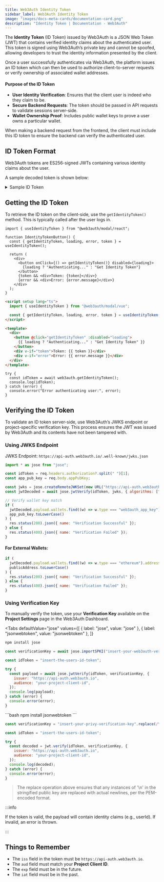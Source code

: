 ```yaml
---
title: Web3Auth Identity Token
sidebar_label: Web3Auth Identity Token
image: "images/docs-meta-cards/documentation-card.png"
description: "Identity Token | Documentation - Web3Auth"
---
```



The **Identity Token** (ID Token) issued by Web3Auth is a JSON Web Token (JWT) that contains
verified identity claims about the authenticated user. This token is signed using Web3Auth’s private
key and cannot be spoofed, allowing developers to trust the identity information presented by the
client.

Once a user successfully authenticates via Web3Auth, the platform issues an ID token which can then
be used to authorize client-to-server requests or verify ownership of associated wallet addresses.

#### Purpose of the ID Token

- **User Identity Verification**: Ensures that the client user is indeed who they claim to be.
- **Secure Backend Requests**: The token should be passed in API requests to validate sessions
  server-side.
- **Wallet Ownership Proof**: Includes public wallet keys to prove a user owns a particular wallet.

When making a backend request from the frontend, the client must include this ID token to ensure the
backend can verify the authenticated user.

## ID Token Format

Web3Auth tokens are ES256-signed JWTs containing various identity claims about the user.

A sample decoded token is shown below:

<details>
  <summary>Sample ID Token</summary>

```js
{
  "iat": 1747727490,
  "aud": "BJp5VGbuhg_mUA.....7B0SseDPBWabmYmEFXpfu8CGWSw",
  "nonce": "030cb3f1ab9593d987b17cb....38afe331561105213",
  "iss": "https://api-auth.web3auth.io",
  "wallets": [
    {
      "public_key": "5771379329ae0f3b76........82f17373a13d8683561",
      "type": "web3auth_app_key",
      "curve": "ed25519"
    },
    {
      "public_key": "020fda199e933b24a74...........6c9cc67a13c23d",
      "type": "web3auth_app_key",
      "curve": "secp256k1"
    }
  ],
  "email": "shahbaz@web3auth.io",
  "name": "Mohammad Shahbaz Alam",
  "profileImage": "https://lh3.googleusercontent.com/a/AcJD_Fs0...._xzcWYzT=s96-c",
  "authConnection": "web3auth",
  "userId": "shahbaz@web3auth.io",
  "groupedAuthConnectionId": "web3auth-google-sapphire-mainnet",
  "exp": 1747813890
}
```

:::warning NOTE

If the `Return user data in identity token` setting is disabled on the Web3Auth Dashboard,
personally identifiable information (PII) such as **email**, **name**, and **profileImage** will be
omitted from the token.

:::

</details>

## Getting the ID Token

To retrieve the ID token on the client-side, use the `getIdentityToken()` method. This is typically
called after the user logs in.

<Tabs>
<TabItem value="React SDK">

```tsx
import { useIdentityToken } from "@web3auth/modal/react";

function IdentityTokenButton() {
  const { getIdentityToken, loading, error, token } = useIdentityToken();

  return (
    <div>
      <button onClick={() => getIdentityToken()} disabled={loading}>
        {loading ? "Authenticating..." : "Get Identity Token"}
      </button>
      {token && <div>Token: {token}</div>}
      {error && <div>Error: {error.message}</div>}
    </div>
  );
}
```

</TabItem>
<TabItem value="Vue SDK">

```html
<script setup lang="ts">
  import { useIdentityToken } from "@web3auth/modal/vue";

  const { getIdentityToken, loading, error, token } = useIdentityToken();
</script>

<template>
  <div>
    <button @click="getIdentityToken" :disabled="loading">
      {{ loading ? "Authenticating..." : "Get Identity Token" }}
    </button>
    <div v-if="token">Token: {{ token }}</div>
    <div v-if="error">Error: {{ error.message }}</div>
  </div>
</template>
```

</TabItem>
<TabItem value="JavaScript SDK">

```tsx
try {
  const idToken = await web3auth.getIdentityToken();
  console.log(idToken);
} catch (error) {
  console.error("Error authenticating user:", error);
}
```

</TabItem>
</Tabs>

## Verifying the ID Token

To validate an ID token server-side, use Web3Auth’s JWKS endpoint or project-specific verification
key. This process ensures the JWT was issued by Web3Auth and its contents have not been tampered
with.

### Using JWKS Endpoint

JWKS Endpoint: `https://api-auth.web3auth.io/.well-known/jwks.json`

```js title="Example (Node.js with jose)"
import * as jose from "jose";

const idToken = req.headers.authorization?.split(" ")[1];
const app_pub_key = req.body.appPubKey;

const jwks = jose.createRemoteJWKSet(new URL("https://api-auth.web3auth.io/.well-known/jwks.json"));
const jwtDecoded = await jose.jwtVerify(idToken, jwks, { algorithms: ["ES256"] });

// Verify wallet key match
if (
  jwtDecoded.payload.wallets.find((w) => w.type === "web3auth_app_key").public_key.toLowerCase() ===
  app_pub_key.toLowerCase()
) {
  res.status(200).json({ name: "Verification Successful" });
} else {
  res.status(400).json({ name: "Verification Failed" });
}
```

#### For External Wallets:

```js
if (
  jwtDecoded.payload.wallets.find((w) => w.type === "ethereum").address.toLowerCase() ===
  publicAddress.toLowerCase()
) {
  res.status(200).json({ name: "Verification Successful" });
} else {
  res.status(400).json({ name: "Verification Failed" });
}
```

### Using Verification Key

To manually verify the token, use your **Verification Key** available on the **Project Settings**
page in the Web3Auth Dashboard.

<Tabs
defaultValue="jose"
values={[
  { label: "jose", value: "jose" },
  { label: "jsonwebtoken", value: "jsonwebtoken" },
]}
>
<TabItem value="jose">

```bash
npm install jose
```

```js title="Example (JWT Verification using jose)"
const verificationKey = await jose.importSPKI("insert-your-web3auth-verification-key", "ES256");

const idToken = "insert-the-users-id-token";

try {
  const payload = await jose.jwtVerify(idToken, verificationKey, {
    issuer: "https://api-auth.web3auth.io",
    audience: "your-project-client-id",
  });
  console.log(payload);
} catch (error) {
  console.error(error);
}
```

</TabItem>
<TabItem value="jsonwebtoken">
```bash
npm install jsonwebtoken
```

```js title="Example (JWT Verification using jsonwebtoken)"
const verificationKey = "insert-your-privy-verification-key".replace(/\\n/g, "\n");

const idToken = "insert-the-users-id-token";

try {
  const decoded = jwt.verify(idToken, verificationKey, {
    issuer: "https://api-auth.web3auth.io",
    audience: "your-project-client-id",
  });
  console.log(decoded);
} catch (error) {
  console.error(error);
}
```

> The replace operation above ensures that any instances of '\n' in the stringified public key are
> replaced with actual newlines, per the PEM-encoded format.

</TabItem>
</Tabs>

:::info

If the token is valid, the payload will contain identity claims (e.g., userId). If invalid, an error
is thrown.

:::

## Things to Remember

- The `iss` field in the token must be `https://api-auth.web3auth.io`.
- The `aud` field must match your **Project Client ID**.
- The `exp` field must be in the future.
- The `iat` field must be in the past.
